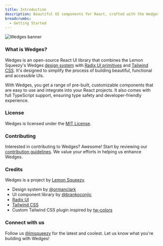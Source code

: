 ```yaml
---
title: Introduction
description: Beautiful UI components for React, crafted with the Wedges design system, Radix UI, and Tailwind CSS.
breadcrumbs:
  - Getting Started
---
```


<Image priority src="/images/banner.jpg" quality={100} width={700} height={350} alt="Wedges banner" className="block w-full rounded-lg object-cover" />

### What is Wedges?

Wedges is an open-source React UI library that combines the Lemon Squeezy's Wedges <a href="https://lemonsqueezy.com/wedges/" target="_blank">design system</a> with <a href="https://www.radix-ui.com/primitives" target="_blank" rel="noopener noreferrer">Radix UI primitives</a> and <a href="https://tailwindcss.com/" target="_blank" rel="noopener noreferrer">Tailwind CSS</a>. It's designed to simplify the process of building beautiful, functional and accessible UIs.

With Wedges, you get a range of pre-built, customizable components that are easy to use and integrate into your React projects. It also comes with full TypeScript support, ensuring type safety and developer-friendly experience.

### License

Wedges is licensed under the <a href="https://github.com/lmsqueezy/wedges/LICENSE" target="_blank" rel="noreferrer noopener">MIT License</a>.

### Contributing

Interested in contributing to Wedges? Awesome! Start by reviewing our <a href="https://github.com/lmsqueezy/wedges/CONTRIBUTING" target="_blank" rel='noopener noreferrer'>contribution guidelines</a>. We value your efforts in helping us enhance Wedges.

### Credits

Wedges is a project by <a href="https://www.lemonsqueezy.com/" target="_blank">Lemon Squeezy</a>.

- Design system by <a href="https://twitter.com/ormanclark" target="_blank" rel="noreferrer">@ormanclark</a>
- UI component library by <a href="https://twitter.com/brankoconjic" target="_blank" rel="noreferrer">@brankoconjic</a>
- <a href="https://radix-ui.com/primitives/" target="_blank" rel="noreferrer">Radix UI</a>
- <a href="https://tailwindcss.com/" target="_blank" rel="noreferrer">Tailwind CSS</a>
- Custom Tailwind CSS plugin inspired by <a href="https://github.com/L-Blondy/tw-colors">tw-colors</a>

### Connect with us

Follow us <a href="https://twitter.com/lmsqueezy/" target="_blank" rel="noreferrer">@lmsqueezy</a> for the latest and coolest. Let us know what you're building with Wedges!
